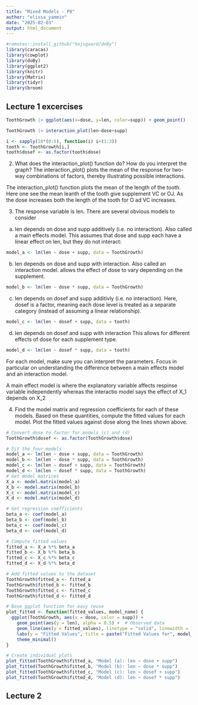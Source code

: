 ```yaml
---
title: "Mixed Models - P8"
author: "elissa_yammin"
date: "2025-02-03"
output: html_document
---
```


```r
#remotes::install_github("hojsgaard/doBy")
library(caracas)
library(cowplot)
library(doBy)
library(ggplot2)
library(knitr)
library(Matrix)
library(tidyr)
library(broom)
```

## Lecture 1 excercises
```r
ToothGrowth |> ggplot(aes(x=dose, y=len, color=supp)) + geom_point()

ToothGrowth |> interaction_plot(len~dose+supp)

i <- sapply(10*(0:5), function(i) i+(1:3))
tooth <- ToothGrowth[i,]
tooth$dosef <- as.factor(tooth$dose)
``` 

2.  What does the interaction_plot() function do? How do you interpret the graph? The interaction_plot() plots the mean of the response for two-way combinations of factors, thereby illustrating possible interactions.

  The interaction_plot() function plots the mean of the length of the tooth. Here one see the mean
  leanth of the tooth give supplement VC or OJ. As the dose increases both the length of the tooth
  for O ad VC increases. 

3.  The response variable is len. There are several obvious models to consider

a.  len depends on dose and supp additively (i.e. no interaction). Also called a main effects        model.
This assumes that dose and supp each have a linear effect on len, but they do not interact:
```r
model_a <- lm(len ~ dose + supp, data = ToothGrowth)
```
  
b.  len depends on dose and supp with interaction. Also called an interaction model.
allows the effect of dose to vary depending on the supplement.
```r
model_b <- lm(len ~ dose * supp, data = ToothGrowth)
```


c.  len depends on dosef and supp additivly (i.e. no interaction).
Here, dosef is a factor, meaning each dose level is treated as a separate category (instead of assuming a linear relationship).
```r
model_c <- lm(len ~ dosef + supp, data = tooth)
```

d.  len depends on dosef and supp with interaction
This allows for different effects of dose for each supplement type.
```r
model_d <- lm(len ~ dosef * supp, data = tooth)
```

For each model, make sure you can interpret the parameters. Focus in particular on understanding the difference between a main effects model and an interaction model.

A main effect model is where the explanatory variable affects respinse variable independently whereas the interactio model says the effect of X_1 depends on X_2

4.  Find the model matrix and regression coefficients for each of these models. Based on these quantities, compute the fitted values for each model. Plot the fitted values against dose along the lines shown above.

```r
# Convert dose to factor for models (c) and (d)
ToothGrowth$dosef <- as.factor(ToothGrowth$dose)

# Fit the four models
model_a <- lm(len ~ dose + supp, data = ToothGrowth)
model_b <- lm(len ~ dose * supp, data = ToothGrowth)
model_c <- lm(len ~ dosef + supp, data = ToothGrowth)
model_d <- lm(len ~ dosef * supp, data = ToothGrowth)
# Get model matrices
X_a <- model.matrix(model_a)
X_b <- model.matrix(model_b)
X_c <- model.matrix(model_c)
X_d <- model.matrix(model_d)

# Get regression coefficients
beta_a <- coef(model_a)
beta_b <- coef(model_b)
beta_c <- coef(model_c)
beta_d <- coef(model_d)

# Compute fitted values
fitted_a <- X_a %*% beta_a
fitted_b <- X_b %*% beta_b
fitted_c <- X_c %*% beta_c
fitted_d <- X_d %*% beta_d

# Add fitted values to the dataset
ToothGrowth$fitted_a <- fitted_a
ToothGrowth$fitted_b <- fitted_b
ToothGrowth$fitted_c <- fitted_c
ToothGrowth$fitted_d <- fitted_d

# Base ggplot function for easy reuse
plot_fitted <- function(fitted_values, model_name) {
  ggplot(ToothGrowth, aes(x = dose, color = supp)) +
    geom_point(aes(y = len), alpha = 0.5) +  # Observed data
    geom_line(aes(y = fitted_values), linetype = "solid", linewidth = 1) +
    labs(y = "Fitted Values", title = paste("Fitted Values for", model_name)) +
    theme_minimal()
}

# Create individual plots
plot_fitted(ToothGrowth$fitted_a, "Model (a): len ~ dose + supp")
plot_fitted(ToothGrowth$fitted_b, "Model (b): len ~ dose * supp")
plot_fitted(ToothGrowth$fitted_c, "Model (c): len ~ dosef + supp")
plot_fitted(ToothGrowth$fitted_d, "Model (d): len ~ dosef * supp")

```

## Lecture 2
